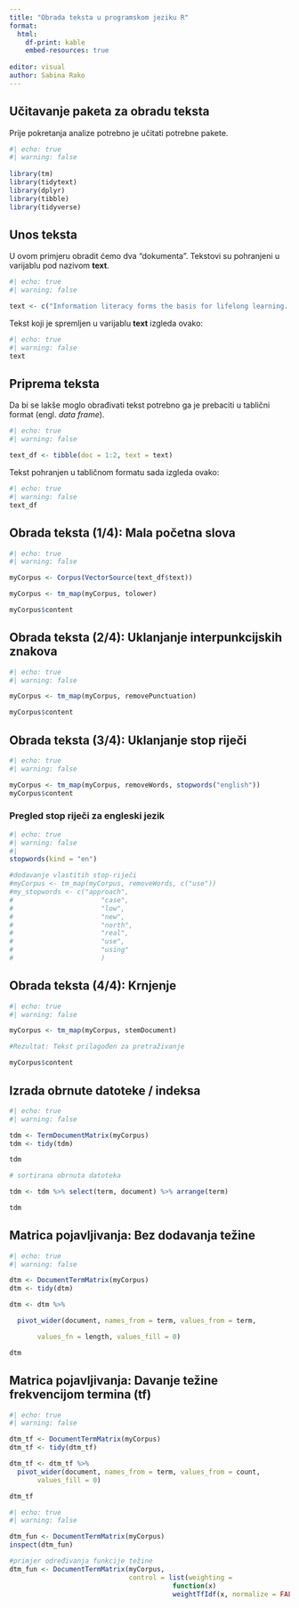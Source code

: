 ```yaml
---
title: "Obrada teksta u programskom jeziku R"
format: 
  html:
    df-print: kable
    embed-resources: true
  
editor: visual
author: Sabina Rako
---
```


## Učitavanje paketa za obradu teksta

Prije pokretanja analize potrebno je učitati potrebne pakete.

```r
#| echo: true
#| warning: false
 
library(tm)
library(tidytext)
library(dplyr)
library(tibble)
library(tidyverse)
```

## Unos teksta

U ovom primjeru obradit ćemo dva "dokumenta". Tekstovi su pohranjeni u varijablu pod nazivom **text**.

```r
#| echo: true
#| warning: false

text <- c("Information literacy forms the basis for lifelong learning. It is common to all disciplines, to all learning environments, and to all levels of education. It enables learners to master content and extend their investigations, become more self-directed, and assume greater control over their own learning.", "Digital literacy involves more than the mere ability to use software or operate a digital device; it includes a large variety of complex cognitive, motor, sociological, and emotional skills, which users need in order to function effectively in digital environments.")
```

Tekst koji je spremljen u varijablu **text** izgleda ovako:

```r
#| echo: true
#| warning: false
text
```

## Priprema teksta

Da bi se lakše moglo obrađivati tekst potrebno ga je prebaciti u tablični format (engl. *data frame*).

```r
#| echo: true
#| warning: false

text_df <- tibble(doc = 1:2, text = text)
```

Tekst pohranjen u tabličnom formatu sada izgleda ovako:

```r
#| echo: true
#| warning: false
text_df
```

## Obrada teksta (1/4): Mala početna slova

```r
#| echo: true
#| warning: false

myCorpus <- Corpus(VectorSource(text_df$text))

myCorpus <- tm_map(myCorpus, tolower)  

myCorpus$content

```

## Obrada teksta (2/4): Uklanjanje interpunkcijskih znakova

```r
#| echo: true
#| warning: false

myCorpus <- tm_map(myCorpus, removePunctuation)

myCorpus$content
```

## Obrada teksta (3/4): Uklanjanje stop riječi

```r
#| echo: true
#| warning: false

myCorpus <- tm_map(myCorpus, removeWords, stopwords("english")) 
myCorpus$content

```

### Pregled stop riječi za engleski jezik

```r
#| echo: true
#| warning: false
#| 
stopwords(kind = "en")

#dodavanje vlastitih stop-riječi
#myCorpus <- tm_map(myCorpus, removeWords, c("use"))
#my_stopwords <- c("approach", 
#                      "case", 
#                      "low",
#                      "new",
#                      "north",
#                      "real",
#                      "use", 
#                      "using"
#                      )
```

## Obrada teksta (4/4): Krnjenje

```r
#| echo: true
#| warning: false

myCorpus <- tm_map(myCorpus, stemDocument)

#Rezultat: Tekst prilagođen za pretraživanje

myCorpus$content
```

## Izrada obrnute datoteke / indeksa

```r
#| echo: true
#| warning: false

tdm <- TermDocumentMatrix(myCorpus)
tdm <- tidy(tdm)

tdm

# sortirana obrnuta datoteka

tdm <- tdm %>% select(term, document) %>% arrange(term)

tdm

```

## Matrica pojavljivanja: Bez dodavanja težine

```r
#| echo: true
#| warning: false

dtm <- DocumentTermMatrix(myCorpus)
dtm <- tidy(dtm)

dtm <- dtm %>% 

  pivot_wider(document, names_from = term, values_from = term,

       values_fn = length, values_fill = 0)

dtm

```

## Matrica pojavljivanja: Davanje težine frekvencijom termina (tf)

```r
#| echo: true
#| warning: false

dtm_tf <- DocumentTermMatrix(myCorpus)
dtm_tf <- tidy(dtm_tf)

dtm_tf <- dtm_tf %>% 
  pivot_wider(document, names_from = term, values_from = count,
       values_fill = 0)

dtm_tf
```

```r
#| echo: true
#| warning: false

dtm_fun <- DocumentTermMatrix(myCorpus)
inspect(dtm_fun)

#primjer određivanja funkcije težine
dtm_fun <- DocumentTermMatrix(myCorpus,
                              control = list(weighting =
                                         function(x)
                                         weightTfIdf(x, normalize = FALSE)))
```

## 
